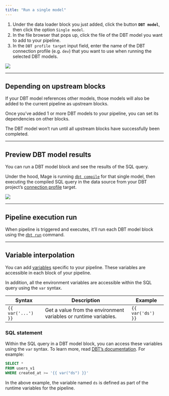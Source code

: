 ```yaml
---
title: "Run a single model"
---
```


1. Under the data loader block you just added, click the button **`DBT model`**,
   then click the option `Single model`.
2. In the file browser that pops up, click the file of the DBT model you want to
   add to your pipeline.
3. In the `DBT profile target` input field, enter the name of the DBT connection
   profile (e.g. `dev`) that you want to use when running the selected DBT
   models.

![](https://github.com/mage-ai/assets/blob/main/dbt/add-dbt-model.gif?raw=true)

---

## Depending on upstream blocks

If your DBT model references other models, those models will also be added to
the current pipeline as upstream blocks.

Once you’ve added 1 or more DBT models to your pipeline, you can set its
dependencies on other blocks.

The DBT model won’t run until all upstream blocks have successfully been
completed.

---

## Preview DBT model results

You can run a DBT model block and see the results of the SQL query.

Under the hood, Mage is running
[`dbt compile`](https://docs.getdbt.com/reference/commands/compile) for that
single model, then executing the compiled SQL query in the data source from your
DBT project’s
[connection profile](https://docs.getdbt.com/docs/get-started/connection-profiles)
target.

![](https://github.com/mage-ai/assets/blob/main/dbt/dbt-preview.gif?raw=true)

---

## Pipeline execution run

When pipeline is triggered and executes, it’ll run each DBT model block using
the [`dbt run`](https://docs.getdbt.com/reference/node-selection/syntax)
command.

---

## Variable interpolation

You can add
[variables](/production/configuring-production-settings/runtime-variable)
specific to your pipeline. These variables are accessible in each block of your
pipeline.

In addition, all the environment variables are accessible within the SQL query
using the `var` syntax.

| Syntax             | Description                                                      | Example           |
| ------------------ | ---------------------------------------------------------------- | ----------------- |
| `{{ var('...') }}` | Get a value from the environment variables or runtime variables. | `{{ var('ds') }}` |

### SQL statement

Within the SQL query in a DBT model block, you can access these variables using
the `var` syntax. To learn more, read
[DBT’s documentation](https://docs.getdbt.com/reference/dbt-jinja-functions/var).
For example:

```SQL
SELECT *
FROM users_v1
WHERE created_at >= '{{ var("ds") }}'
```

In the above example, the variable named `ds` is defined as part of the runtime
variables for the pipeline.
